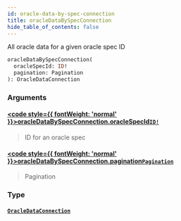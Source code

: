 ```yaml
---
id: oracle-data-by-spec-connection
title: oracleDataBySpecConnection
hide_table_of_contents: false
---
```








All oracle data for a given oracle spec ID

```graphql
oracleDataBySpecConnection(
  oracleSpecId: ID!
  pagination: Pagination
): OracleDataConnection
```


### Arguments

#### [<code style={{ fontWeight: 'normal' }}>oracleDataBySpecConnection.<b>oracleSpecId</b></code>](#)<Bullet />[`ID!`](/mainnet/api/graphql/scalars/id) <Badge class="secondary" text="non-null"/> <Badge class="secondary" text="scalar"/>
> ID for an oracle spec
> 

#### [<code style={{ fontWeight: 'normal' }}>oracleDataBySpecConnection.<b>pagination</b></code>](#)<Bullet />[`Pagination`](/mainnet/api/graphql/inputs/pagination) <Badge class="secondary" text="input"/>
> Pagination
> 

### Type

#### [`OracleDataConnection`](/mainnet/api/graphql/objects/oracle-data-connection) <Badge class="secondary" text="object"/>
> 
> 





